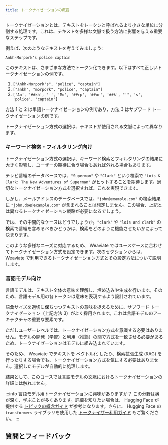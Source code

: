 ```yaml
---
title: トークナイゼーションの概要
---
```


トークナイゼーションとは、テキストをトークンと呼ばれるより小さな単位に分割する処理です。これは、テキストを多様な文脈で扱う方法に影響を与える重要なステップです。

例えば、次のようなテキストを考えてみましょう:

```text
Ankh-Morpork's police captain
```

このテキストは、さまざまな方法でトークン化できます。以下はすべて正しいトークナイゼーションの例です。

1. `["Ankh-Morpork's", "police", "captain"]`
1. `["ankh", "morpork", "police", "captain"]`
1. `['An', '##kh', '-', 'Mo', '##rp', '##or', '##k', "'", 's', 'police', 'captain']`

方法 1 と 2 は単語トークナイゼーションの例であり、方法 3 はサブワード トークナイゼーションの例です。

トークナイゼーション方式の選択は、テキストが使用される文脈によって異なります。

### <i class="fa-solid fa-chalkboard"></i> キーワード検索・フィルタリング向け

トークナイゼーション方式の選択は、キーワード検索とフィルタリングの結果に大きく影響し、ユーザーの期待に合う場合もあれば外れる場合もあります。

テレビ番組のデータベースでは、`"Superman"` や `"Clark"` という検索で `"Lois & Clark: The New Adventures of Superman"` がヒットすることを期待します。適切なトークナイゼーション方式を選択すれば、これを実現できます。

しかし、メールアドレスのデータベースでは、`"john@example.com"` の検索結果に `"john.doe@example.com"` が含まれることは想定しません。この場合、上記とは異なるトークナイゼーション戦略が必要になるでしょう。

では、その中間的なケースはどうでしょうか。`"clark"` や `"lois and clark"` の検索で番組を含めるべきかどうかは、検索をどのように機能させたいかによって決まります。

このような多様なニーズに対応するため、 Weaviate ではユースケースに合わせてトークナイゼーション方式を設定できます。次のセクションからは、 Weaviate で利用できるトークナイゼーション方式とその設定方法について説明します。

### <i class="fa-solid fa-chalkboard"></i> 言語モデル向け

言語モデルは、テキスト全体の意味を理解し、埋め込みや生成を行います。そのため、言語モデル用の各トークンは意味を表現するよう設計されています。

語彙サイズを適切に保ちつつテキストの意味を捉えるために、サブワード トークナイゼーション（上記方法 3）がよく採用されます。これは言語モデルのアーキテクチャの重要な要素です。

ただしユーザーレベルでは、トークナイゼーション方式を意識する必要はありません。モデルの開発（学習）と利用（推論）の間で方式を一致させる必要があるため、トークナイゼーションはモデルに組み込まれています。

そのため、 Weaviate でテキストを ベクトル化 したり、検索拡張生成 (RAG) を行ったりする場合でも、トークナイゼーション方式を気にする必要はありません。選択したモデルが自動的に処理します。

結果として、このコースでは言語モデルの文脈におけるトークナイゼーションの詳細には触れません。

:::info 言語モデル用トークナイゼーションに興味がありますか？
この分野は奥が深く、学ぶことが多くあります。詳細を知りたい場合は、 Hugging Face が提供する [トピックの概念ガイド](https://huggingface.co/transformers/tokenizer_summary.html) が参考になります。さらに、 Hugging Face の `transformers` ライブラリを使用した [トークナイザー利用ガイド](https://huggingface.co/learn/nlp-course/en/chapter2/4) もご覧ください。
:::

## 質問とフィードバック


<DocsFeedback/>